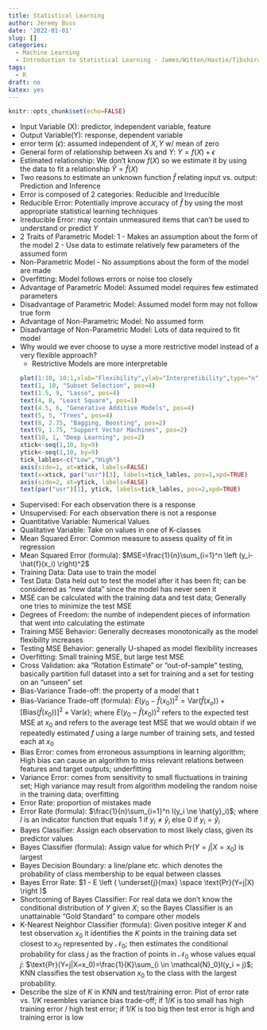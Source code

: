 ```yaml
---
title: Statistical Learning
author: Jeremy Buss
date: '2022-01-01'
slug: []
categories: 
  - Machine Learning
  - Introduction to Statistical Learning - James/Witten/Hastie/Tibshirani
tags:
  - R
draft: no
katex: yes
---
```


```r
knitr::opts_chunk$set(echo=FALSE)
```

- Input Variable (X): predictor, independent variable, feature
- Output Variable(Y): response, dependent variable
- error term ($\epsilon$): assumed independent of $X, Y$ w/ mean of zero
- General form of relationship between $X$s and $Y$: $Y=f(X) + \epsilon$
- Estimated relationship: We don't know $f(X)$ so we estimate it by using the data to fit a relationship $\hat{Y}=\hat{f}(X)$
- Two reasons to estimate an unknown function $\hat{f}$ relating input vs. output: Prediction and Inference
- Error is composed of 2 categories: Reducible and Irreducible
- Reducible Error: Potentially improve accuracy of $\hat{f}$ by using the most appropriate statistical learning techniques
- Irreducible Error: may contain unmeasured items that can't be used to understand or predict $Y$
- 2 Traits of Parametric Model: 
  1 - Makes an assumption about the form of the model
  2 - Use data to estimate relatively few parameters of the assumed form
- Non-Parametric Model - No assumptions about the form of the model are made
- Overfitting: Model follows errors or noise too closely
- Advantage of Parametric Model: Assumed model requires few estimated parameters
- Disadvantage of Parametric Model: Assumed model form may not follow true form
- Advantage of Non-Parametric Model: No assumed form
- Disadvantage of Non-Parametric Model: Lots of data required to fit model
- Why would we ever choose to uyse a more restrictive model instead of a very flexible approach?
  - Restrictive Models are more interpretable
```r
plot(1:10, 10:1,xlab="Flexibility",ylab="Interpretibility",type="n",xaxt="n",yaxt="n")
text(1, 10, "Subset Selection", pos=4)
text(1.5, 9, "Lasso", pos=4)
text(4, 8, "Least Square", pos=1)
text(4.5, 6, "Generative Additive Models", pos=4)
text(5, 5, "Trees", pos=4)
text(8, 2.75, "Bagging, Boosting", pos=2)
text(9, 1.75, "Support Vector Machines", pos=2)
text(10, 1, "Deep Learning", pos=2)
xtick<-seq(1,10, by=9)
ytick<-seq(1,10, by=9)
tick_lables<-c("Low","High")
axis(side=1, at=xtick, labels=FALSE)
text(x=xtick, par("usr")[3], labels=tick_lables, pos=1,xpd=TRUE)
axis(side=2, at=ytick, labels=FALSE)
text(par("usr")[1], ytick, labels=tick_lables, pos=2,xpd=TRUE)
```
- Supervised: For each observation there is a response
- Unsupervised: For each observation there is not a response
- Quantitative Variable: Numerical Values
- Qualitative Variable: Take on values in one of K-classes
- Mean Squared Error: Common measure to assess quality of fit in regression
- Mean Squared Error (formula): $MSE=\frac{1}{n}\sum_{i=1}^n \left (y_i-\hat{f}(x_i) \right)^2$
- Training Data: Data use to train the model
- Test Data: Data held out to test the model after it has been fit; can be considered as "new data" since the model has never seen it
- MSE can be calculated with the training data and test data; Generally one tries to minimize the test MSE
- Degrees of Freedom: the numbe of independent pieces of information that went into calculating the estimate
- Training MSE Behavior: Generally decreases monotonically as the model flexibility increases
- Testing MSE Behavior: generally U-shaped as model flexibility increases
- Overfitting: Small training MSE, but large test MSE
- Cross Validation: aka "Rotation Estimate" or "out-of-sample" testing, basically partition full dataset into a set for training and a set for testing on an "unseen" set
- Bias-Variance Trade-off: the property of a model that t
- Bias-Variance Trade-off (formula): $E \left ( y_0 - \hat{f}(x_0) \right )^2 = \text {Var} (\hat{f}(x_o)) + [\text{Bias} (\hat{f}(x_0))]^2 + \text{Var}(\epsilon)$; where $E \left ( y_0 - \hat{f}(x_0) \right )^2$ refers to the expected test MSE at $x_0$ and refers to the average test MSE that we would obtain if we repeatedly estimated $f$ using a large number of training sets, and tested each at $x_0$
- Bias Error: comes from erroneous assumptions in learning algorithm; High bias can cause an algorithm to miss relevant relations between features and target outputs; underfitting
- Variance Error: comes from sensitivity to small fluctuations in training set; High variance may result from algorithm modeling the random noise in the training data; overfitting
- Error Rate: proportion of mistakes made
- Error Rate (formula): $\frac{1}{n}\sum_{i=1}^n I(y_i \ne \hat{y}_i)$; where $I$ is an indicator function that equals 1 if $y_i \neq \hat{y}_i$ else 0 if  $y_i = \hat{y}_i$
- Bayes Classifier: Assign each observation to most likely class, given its predictor values
- Bayes Classifier (formula): Assign value for which $\text{Pr}(Y=j|X=x_0)$ is largest
- Bayes Decision Boundary: a line/plane etc. which denotes the probability of class membership to be equal between classes
- Bayes Error Rate: $1 - E \left ( \underset{j}{max} \space \text{Pr}(Y=j|X) \right )$
- Shortcoming of Bayes Classifier: For real data we don't know the conditional distribution of $Y$ given $X$; so the Bayes Classifier is an unattainable "Gold Standard" to compare other models 
- K-Nearest Neighbor Classifier (formula): Given positive integer $K$ and test observation $x_0$ it identifies the $K$ points in the training data set closest to $x_0$ represented by $\mathcal{N}_0$; then estimates the conditional probability for class $j$ as the fraction of points in $\mathcal{N}_0$ whose values equal $j$: $\text{Pr}(Y=j|X=x_0)=\frac{1}{K}\sum_{i \in \mathcal{N}_0}I(y_i = j)$; KNN classifies the test observation $x_0$ to the class with the largest probability.
- Describe the size of $K$ in KNN and test/training error: Plot of error rate vs. $1/K$ resembles variance bias trade-off; if $1/K$ is too small has high training error / high test error; if $1/K$ is too big then test error is high and training error is low